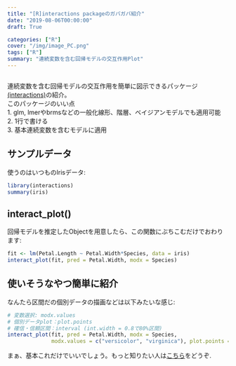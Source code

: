 ```yaml
---
title: "[R]interactions packageのガバガバ紹介"
date: "2019-08-06T00:00:00"
draft: True

categories: ["R"]
cover: "/img/image_PC.png"
tags: ["R"]
summary: "連続変数を含む回帰モデルの交互作用Plot"
---
```


```r
```

連続変数を含む回帰モデルの交互作用を簡単に図示できるパッケージ[(interactions)](https://interactions.jacob-long.com/index.html)の紹介。<br>
このパッケージのいい点  
    1. glm, lmerやbrmsなどの一般化線形、階層、ベイジアンモデルでも適用可能   
    2. 1行で書ける  
    3. 基本連続変数を含むモデルに適用  

## サンプルデータ

使うのはいつものIrisデータ:

```r
library(interactions)
summary(iris)
```

## interact_plot()

回帰モデルを推定したObjectを用意したら、この関数にぶちこむだけでおわります:

```r
fit <- lm(Petal.Length ~ Petal.Width*Species, data = iris)
interact_plot(fit, pred = Petal.Width, modx = Species)
```


## 使いそうなやつ簡単に紹介

なんたら区間だの個別データの描画などは以下みたいな感じ:

```r
# 変数選択: modx.values
# 個別データplot：plot.points
# 確信・信頼区間：interval (int.width = 0.8で80%区間)
interact_plot(fit, pred = Petal.Width, modx = Species,
              modx.values = c("versicolor", "virginica"), plot.points = T, interval = T)
```

まぁ、基本これだけでいいでしょう。もっと知りたい人は[こちら](https://interactions.jacob-long.com/articles/interactions.html)をどうぞ.

